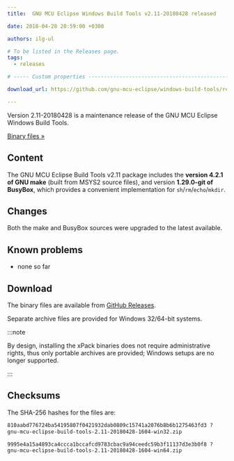 ```yaml
---
title:  GNU MCU Eclipse Windows Build Tools v2.11-20180428 released

date: 2018-04-28 20:59:00 +0300

authors: ilg-ul

# To be listed in the Releases page.
tags:
  - releases

# ----- Custom properties -----------------------------------------------------

download_url: https://github.com/gnu-mcu-eclipse/windows-build-tools/releases/tag/v2.11-20180428/

---
```


Version 2.11-20180428 is a maintenance release of the GNU MCU Eclipse Windows Build Tools.

<!-- truncate -->

<p><a href={frontMatter.download_url}>Binary files »</a></p>

## Content

The GNU MCU Eclipse Build Tools v2.11 package includes the **version 4.2.1 of GNU make** (built from MSYS2 source files), and version **1.29.0-git of BusyBox**, which provides a convenient implementation for `sh`/`rm`/`echo`/`mkdir`.

## Changes

Both the make and BusyBox sources were upgraded to the latest available.

## Known problems

* none so far

## Download

The binary files are available from <a href={frontMatter.download_url}>GitHub Releases</a>.

Separate archive files are provided for Windows 32/64-bit systems.

:::note

By design, installing the xPack binaries does not require administrative rights, thus only portable archives are provided; Windows setups are no longer supported.

:::

## Checksums

The SHA-256 hashes for the files are:

```txt
810aabd776724ba54195807f0421932dab0809c15741a2076b8b6b1275463fd3 ?
gnu-mcu-eclipse-build-tools-2.11-20180428-1604-win32.zip

9995e4a15a4893ca4ccca1bccafcd9783cbac9a94ceedc59b3f11137d3e3b0f8 ?
gnu-mcu-eclipse-build-tools-2.11-20180428-1604-win64.zip
```
